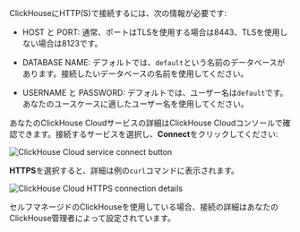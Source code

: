 
ClickHouseにHTTP(S)で接続するには、次の情報が必要です:

- HOST と PORT: 通常、ポートはTLSを使用する場合は8443、TLSを使用しない場合は8123です。

- DATABASE NAME: デフォルトでは、`default`という名前のデータベースがあります。接続したいデータベースの名前を使用してください。

- USERNAME と PASSWORD: デフォルトでは、ユーザー名は`default`です。あなたのユースケースに適したユーザー名を使用してください。

あなたのClickHouse Cloudサービスの詳細はClickHouse Cloudコンソールで確認できます。接続するサービスを選択し、**Connect**をクリックしてください:

<img src={cloud_connect_button} class="image" alt="ClickHouse Cloud service connect button" />

**HTTPS**を選択すると、詳細は例の`curl`コマンドに表示されます。

<img src={connection_details_https} class="image" alt="ClickHouse Cloud HTTPS connection details" />

セルフマネージドのClickHouseを使用している場合、接続の詳細はあなたのClickHouse管理者によって設定されています。
